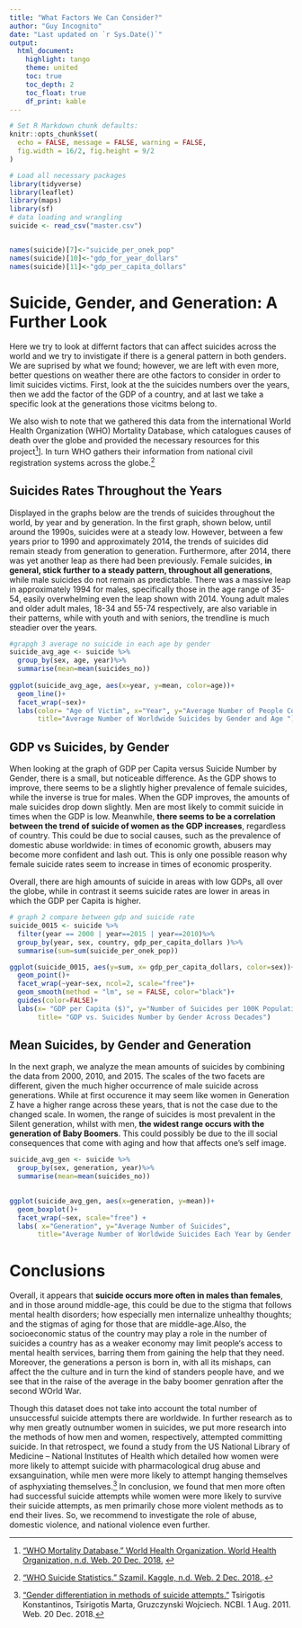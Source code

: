 ```yaml
---
title: "What Factors We Can Consider?"
author: "Guy Incognito"
date: "Last updated on `r Sys.Date()`"
output:
  html_document:
    highlight: tango
    theme: united
    toc: true
    toc_depth: 2
    toc_float: true
    df_print: kable
---
```

```r
# Set R Markdown chunk defaults:
knitr::opts_chunk$set(
  echo = FALSE, message = FALSE, warning = FALSE, 
  fig.width = 16/2, fig.height = 9/2
)
```
```r
# Load all necessary packages
library(tidyverse)
library(leaflet)
library(maps)
library(sf)
# data loading and wrangling 
suicide <- read_csv("master.csv") 


names(suicide)[7]<-"suicide_per_onek_pop"
names(suicide)[10]<-"gdp_for_year_dollars"
names(suicide)[11]<-"gdp_per_capita_dollars"

```

# Suicide, Gender, and Generation: A Further Look

Here we try to look at differnt factors that can affect suicides across the world and we try to invistigate if there is a general pattern in both genders. We are suprised by what we found; however, we are left with even more, better questions on weather there are  othe factors to consider in order to limit suicides victims. First, look at the the suicides numbers over the years, then we add the factor of the GDP of a country, and at last we take a specific look at the generations those vicitms belong to.  

We also wish to note that we gathered this data from the international World Health Organization (WHO) Mortality Database, which catalogues causes of death over the globe and provided the necessary resources for this project^[[“WHO Mortality Database.” World Health Organization. World Health Organization, n.d. Web. 20 Dec. 2018.](http://apps.who.int/healthinfo/statistics/mortality/whodpms/) 
]]. In turn WHO gathers their information from national civil registration systems across the globe.^[["WHO Suicide Statistics." Szamil. Kaggle, n.d. Web. 2 Dec. 2018.](https://www.kaggle.com/szamil/who-suicide-statistics).]




## Suicides Rates Throughout the Years

Displayed in the graphs below are the trends of suicides throughout the world, by year and by generation. In the first graph, shown below, until around the 1990s, suicides were at a steady low. However, between a few years prior to 1990 and approximately 2014, the trends of suicides did remain steady from generation to generation. Furthermore, after 2014, there was yet another leap as there had been previously. Female suicides, **in general, stick further to a steady pattern, throughout all generations**, while male suicides do not remain as predictable. There was a massive leap in approximately 1994 for males, specifically those in the age range of 35-54, easily overwhelming even the leap shown with 2014. Young adult males and older adult males, 18-34 and 55-74 respectively, are also variable in their patterns, while with youth and with seniors, the trendline is much steadier over the years.

```r
#grapgh 3 average no suicide in each age by gender 
suicide_avg_age <- suicide %>%
  group_by(sex, age, year)%>%
  summarise(mean=mean(suicides_no))
  
ggplot(suicide_avg_age, aes(x=year, y=mean, color=age))+
  geom_line()+
  facet_wrap(~sex)+
  labs(color= "Age of Victim", x="Year", y="Average Number of People Committed Suicide", 
       title="Average Number of Worldwide Suicides by Gender and Age ")
```


## GDP vs Suicides, by Gender

When looking at the graph of GDP per Capita versus Suicide Number by Gender, there is a small, but noticeable difference. As the GDP shows to improve, there seems to be a slightly higher prevalence of female suicides, while the inverse is true for males. When the GDP improves, the amounts of male suicides drop down slightly. Men are most likely to commit suicide in times when the GDP is low. Meanwhile, **there seems to be a correlation between the trend of suicide of women as the GDP increases**, regardless of country. This could be due to social causes, such as the prevalence of domestic abuse worldwide: in times of economic growth, abusers may become more confident and lash out. This is only one possible reason why female suicide rates seem to increase in times of economic prosperity. 

Overall, there are high amounts of suicide in areas with low GDPs, all over the globe, while in contrast it seems suicide rates are lower in areas in which the GDP per Capita is higher.

```r
# graph 2 compare between gdp and suicide rate 
suicide_0015 <- suicide %>% 
  filter(year == 2000 | year==2015 | year==2010)%>% 
  group_by(year, sex, country, gdp_per_capita_dollars )%>%
  summarise(sum=sum(suicide_per_onek_pop))

ggplot(suicide_0015, aes(y=sum, x= gdp_per_capita_dollars, color=sex))+
  geom_point()+ 
  facet_wrap(~year~sex, ncol=2, scale="free")+
  geom_smooth(method = "lm", se = FALSE, color="black")+
  guides(color=FALSE)+
  labs(x= "GDP per Capita ($)", y="Number of Suicides per 100K Population", 
       title= "GDP vs. Suicides Number by Gender Across Decades")


```


## Mean Suicides, by Gender and Generation

In the next graph, we analyze the mean amounts of suicides by combining the data from 2000, 2010, and 2015. The scales of the two facets are different, given the much higher occurrence of male suicide across generations. While at first occurence it may seem like women in Generation Z have a higher range across these years, that is not the case due to the changed scale. In women, the range of suicides is most prevalent in the Silent generation, whilst with men, **the widest range occurs with the generation of Baby Boomers**. This could possibly be due to the ill social consequences that come with aging and how that affects one's self image. 


```r
suicide_avg_gen <- suicide %>%
  group_by(sex, generation, year)%>%
  summarise(mean=mean(suicides_no)) 
  

ggplot(suicide_avg_gen, aes(x=generation, y=mean))+
  geom_boxplot()+
  facet_wrap(~sex, scale="free") +
  labs( x="Generation", y="Average Number of Suicides", 
       title="Average Number of Worldwide Suicides Each Year by Gender ")
```


# Conclusions 

Overall, it appears that **suicide occurs more often in males than females**, and in those around middle-age, this could be due to the stigma that follows mental health disorders; how especially men internalize unhealthy thoughts; and the stigmas of aging for those that are middle-age.Also, the socioeconomic status of the country may play a role in the number of suicides a country has as a weaker economy may limit people‘s access to mental health services, barring them from gaining the help that they need. Moreover, the generations a person is born in, with all its mishaps, can affect the the culture and in turn the kind of standers people have, and we see that in the raise of the average in the baby boomer genration after the second WOrld War. 
 

Though this dataset does not take into account the total number of unsuccessful suicide attempts there are worldwide. In further research as to why men greatly outnumber women in suicides, we put more research into the methods of how men and women, respectively, attempted committing suicide. In that retrospect, we found a study from the US National Library of Medicine -- National Institutes of Health which detailed how women were more likely to attempt suicide with pharmacological drug abuse and exsanguination, while men were more likely to attempt hanging themselves of asphyxiating themselves.^[[“Gender differentiation in methods of suicide attempts.”](https://www.ncbi.nlm.nih.gov/pmc/articles/PMC3539603/) Tsirigotis Konstantinos, Tsirigotis Marta, Gruzczynski Wojciech. NCBI. 1 Aug. 2011. Web. 20 Dec. 2018.] In conclusion, we found that men more often had successful suicide attempts while women were more likely to survive their suicide attempts, as men primarily chose more violent methods as to end their lives. So, we recommend to investigate the role of abuse, domestic violence, and national violence even further. 







